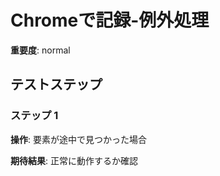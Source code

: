 # Chromeで記録-例外処理

**重要度**: normal

## テストステップ

### ステップ 1

**操作**: 要素が途中で見つかった場合

**期待結果**:
正常に動作するか確認

